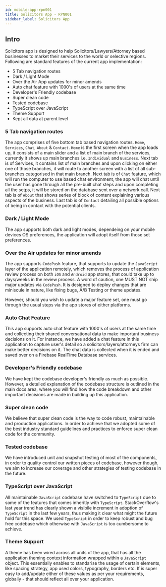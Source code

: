 ```yaml
---
id: mobile-app-rpn001
title: Solicitors App - RPN001
sidebar_label: Solicitors App
---
```


## Intro
Solicitors app is designed to help Solicitors/Lawyers/Attorney based businesses to market their services to the world or selective regions.
Following are standard features of the current app implementation:

- 5 Tab navigation routes
- Dark / Light Mode
- Over the Air App updates for minor amends
- Auto chat feature with 1000's of users at the same time
- Developer's Friendly codebase
- Super clean code
- Tested codebase
- TypeScript over JavaScript
- Theme Support
- Kept all data at parent level

### 5 Tab navigation routes
The app comprises of five bottom tab based navigation routes. `Home`, `Services`, `Chat`, `About` & `Contact`. `Home` is the first screen when
the app loads up, it consists of a main slider and a list of main branch of the services, currently it shows up main branches i.e.
`Individual` and `Business`. Next tab is of Services, it contains list of main branches and upon clicking on either one of those branches,
it will route to another screen with a list of all sub-branches categorised in that main branch. Next tab is of `Chat` feature, which will
run the computer to use based chat environment, the app will chat until the user has gone through all the pre-built chat steps and upon
completing all the setps, it will be stored on the database sent over a network call. Next tab is of `About` that shows series of block of
content explaining various aspects of the business. Last tab is of `Contact` detailing all possible options of being in contact with the
potential clients.

### Dark / Light Mode
The app supports both dark and light modes, dependeing on your mobile devices OS preferences, the application will adopt itself from those
set preferences.

### Over the Air updates for minor amends
The app supports `CodePush` feature, that supports to update the `JavaScript` layer of the application remotely, which removes the process
of application review process on both `iOS` and `Android` app stores, that could take up to days/weeks in the review process.
A word of caution, one MUST NOT ship major updates via `CodePush`. It is designed to deploy changes that are miniscule in nature, like
fixing bugs, A/B Testing or theme updates.

However, should you wish to update a major feature set, one must go through the usual steps via the app stores of either platforms.

### Auto Chat Feature
This app supports auto chat feature with 1000's of users at the same time and collecting their shared conversational data to make
important business decisions on it. For instance, we have added a chat feature in this application to capture user's detail so a
solicitors/layers/attorneys firm can make better decisions on it. The chat data is collected when it is ended and saved over on a 
Firebase RealTime Database services.

### Developer's Friendly codebase
We have kept the codebase developer's friendly as much as possible. However, a detailed explanation of the codebase structure is 
outlined in the main docs area, where you will find how the code breakdown and other important decisions are made in building up
this application.

### Super clean code
We believe that super clean code is the way to code robust, maintainable and production applications. In order to achieve that
we adopted some of the best industry standard guidelines and practices to enforce super clean code for the community.

### Tested codebase
We have introduced unit and snapshot testing of most of the components, in order to quality control our written pieces of codebase,
however though, we aim to increase our coverage and other strategies of testing codebase in the future.

### TypeScript over JavaScript
All maintainable `JavaScript` codebase have switched to `TypeScript` due to some of the features that comes inheritly with `TypeScript`.
StackOverflow's last year trend has clearly shown a visibile increment in adoption of `TypeScript` in the last few years, thus making
it clear what might the future hold for this space. We used `TypeScript` in order to keep robust and bug free codebase which otherwise
with `JavaScript` is too cumbersome to achieve.

### Theme Support
A theme has been wired across all units of the app, that has all the application theming context information wrapped within a `JavaScript`
object. This essentially enables to standarise the usage of certain elements, like spacing strategy, app used colors, typography, borders
etc. If is super easy to add/update either of these values as per your requirements, globally - that should reflect all over your 
application.
